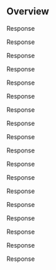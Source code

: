 ## Overview

\RC{This paper has improved substantially and the authors have done an excellent job of integrating the comments and suggestions of the reviewers. 
The majority of my suggestions are minor, but I still think discussion can be developed a bit to better explain the lack of effect for yes-no questions. 
I understand that the authors did not have the goal of explaining “understanding why different pitch contours affect intonation perception”, however, I think it would be a more satisfying discussion of the results that is already hinted at in the paper and could be developed more fully since the relevant information is available.
}

Response

\WorkInProgress
\Easy


\RC{Page 5, line 32: "to signal whether an utterance is a question or a statement" - can this be broader since intonation goes beyond this? - there are other sentence types that can be signaled by intonation}

Response

\WorkInProgress
\Easy

\RC{Page 5, line 37: is often language-specific —> is language-specific}

Response

\WorkInProgress
\Easy

\RC{Page 5, line 54: please cite reference for Chilean Spanish questions - might also be worth citing Hualde \& Prieto (2015) for discussion of pragmatic nuances in Spanish intonation for questions in varieties of Spanish}

Response

\WorkInProgress
\Easy

\RC{Page 7, line 10: Please add following references for Spanish intonation applying the LiLT model: 

Sánchez-Alvarado, 2022 https://www.jbe-platform.com/content/journals/10.1075/jslp.20041.san

Sánchez-Alvarado \& Armstrong 2022 https://www.degruyter.com/document/doi/10.1515/shll-2022-2060/html
}

Response

\WorkInProgress
\Easy




\RC{Page 8: Review is missing Sánchez Alvarado 2022 and Sánchez Alvarado \& Armstrong 2022 (Also see Sánchez Alvarado’s 2020 dissertation)}

Response

\WorkInProgress
\Easy




\RC{Page 8: The paper talks about concepts such as pitch accents and boundary tones, which assume a specific framework. 
There should be a short section devoted to the Autosegmental Metrical Framework and the ToBI system of labeling intonation for Spanish specifically where the basic concepts (e.g. pitch accent) are explained. 
This is standard for papers that use these terms, which involve theoretical assumptions.}

Response

\WorkInProgress
\Easy




\RC{Page 8, line 24: missing reference for varieties with falling intonation - Gabriel et al. 2010 for Argentine Spanish, Willis 2010 for Dominican and Armstrong 2010 for Puerto Rican Spanish}

Response

\WorkInProgress
\Easy




\RC{Page 8, line 28: note that in fact most varieties of Spanish have some sort of question fall}

Response

\WorkInProgress
\Easy





\RC{Page 9: Please cite Sánchez Alvarado’s perception work: [LINK]}

<!-- 
https://scholarworks.umass.edu/cgi/viewcontent.cgi?article=2906&context=dissertations_2
-->

Response

\WorkInProgress
\Easy


\RC{Page 9: Marasco's 2020 dissertation also looks at perception (not sure if she has published any of this): https://tspace.library.utoronto.ca/handle/1807/103553}

Response

\WorkInProgress
\Easy




\RC{Page 31, line 9: perceptional—> perceptual?}

Response

\WorkInProgress
\Easy




\RC{Page 31: For discussion on wh- questions, "A specific intonation contour is obligatory to force a question interpretation” - can you discuss the differences between wh intonation and declarative intonation in your stimuli?}

Response

\WorkInProgress
\Easy




\RC{Page 31, Line 57: note that there are prosodic differences between Que bebe María and Qué beba María (e.g. absence vs. presence of a pitch accent on [ke]) which in theory would help guide the listener to the intended interpretation.}

Response

\WorkInProgress
\Easy





\RC{Page 32: "Perhaps for this reason yes/no questions require more effort and attention to intonation in order to distinguish them from statements in our task." 
So here the authors are indeed intending to make sense of why it might take more effort to distinguish YNQs from statements. But I think this discussion oversimplifies what we see in the stimuli. The authors have rich information in their ToBI transcriptions and it would be helpful to dig into the melodic differences between varieties and how those differ from American English in order to explain the lack of an effect for YNQs. I understand that the intention was not to get into specific melodies and explain results in this way, but I think at least a cursory attempt is necessary to try to explain the results. More on this below.}

Response

\WorkInProgress
\Easy





\RC{Supplementary materials, Sp\_ToBI labelling:
Note that the Sp\_ToBI labels used do not reflect the most current labeling conventions (see Hualde \& Prieto 2015) - for example HH\% is now !H\% if the authors aren’t using the most updated conventions, they should cite which version of Sp\_ToBI they are using. Note label change for PRS YNQ below.}

Response

\WorkInProgress
\Easy




\RC{
Supplementary materials, Suggestions for discussion re: YNQs:
In the stimuli we see lots of variation in terms of yn questions, and less variation for declaratives (seems like H+L\* L\% or L\*L\%) - analysis should take this into account. Not only is there a ton of variation for the YNQs, three varieties (Argentine, Cuban and PRS) use tunes that differ greatly from the Mainstream American English in the Northeast, so we might expect for these to be harder to identify.

Final rises in red, final falls in green

Madrid: L\* HH\% (L\* !H\%) \\
Andalusian: L+H\* HH\% (L+H\* !H\%) \\
Argentine: L+!H\* HL\% \\
Chilean: H+L\* HH\% (H+L\* !H\%) \\
Cuban: L+H\* L\% (I would label this L+¡H\* L\%) \\
Mexican: L\* HH\% (L\* !H\%) \\
Peruvian: L\* HH\% (L\* !H\%) \\
Puerto Rican: H+L\* L\% (this is actually not H+L\*, should be ¡H\* L\%, following Armstrong 2017: \\ https://www.degruyter.com/document/doi/10.1515/probus-2014-0016/html)

I wonder what would happen if the authors either removed these varieties from the analysis or did an additional analysis that divided the YNQs between rises and falls (falls being Arg, Cub, PR), though if we look at Figure 10 and Table 8 it looks like it might just make sense to do this for Cuban and Puerto Rican). Perhaps responses for rising YNQs would pattern more with the other sentence types. I realize this goes beyond the scope of the paper though. But I think the possible reasons for the finding are readily available in the supplemental data, so why not have a stronger justification for the results?
}

Response

\WorkInProgress
\Easy




\RC{Supplementary materials: 
In sum it would be great to see the authors discuss the variation and the challenges the YNQ variation presents for learners. We see way less variation for the other sentence types in terms of general directionality of the contour (rise vs. fall). So while again, I know the point of the paper is not to get into tunes, it would really help to at least superficially acknowledge these differences in the stimuli to make better sense of the results. The YNQs included here present different challenges compared to the other sentence types. I do see this mentioned in the variety- specific portion of the analysis, but should also be incorporated into the discussion of the lack of an effect for empathy for YNQS.}

Response

\WorkInProgress
\Easy
